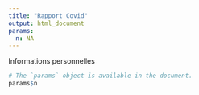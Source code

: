 ```yaml
---
title: "Rapport Covid"
output: html_document
params:
  n: NA
---
```


Informations personnelles

```r
# The `params` object is available in the document.
params$n
```

